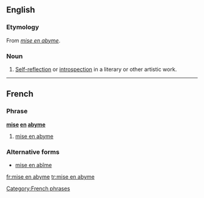 ==English==

===Etymology===
From {{etyl|fr|en}} ''[[#French|mise en abyme]]''.

===Noun===
{{en-noun|-}}

# {{context|literary theory|lang=en}} [[self-reflection|Self-reflection]] or [[introspection]] in a literary or other artistic work.

----

==French==

===Phrase===
'''[[mise]] [[en]] [[abyme]]''' {{f}}

# [[#English|mise en abyme]]

===Alternative forms===
* [[mise en abîme]]

[[Category:French phrases]]

[[fr:mise en abyme]]
[[tr:mise en abyme]]